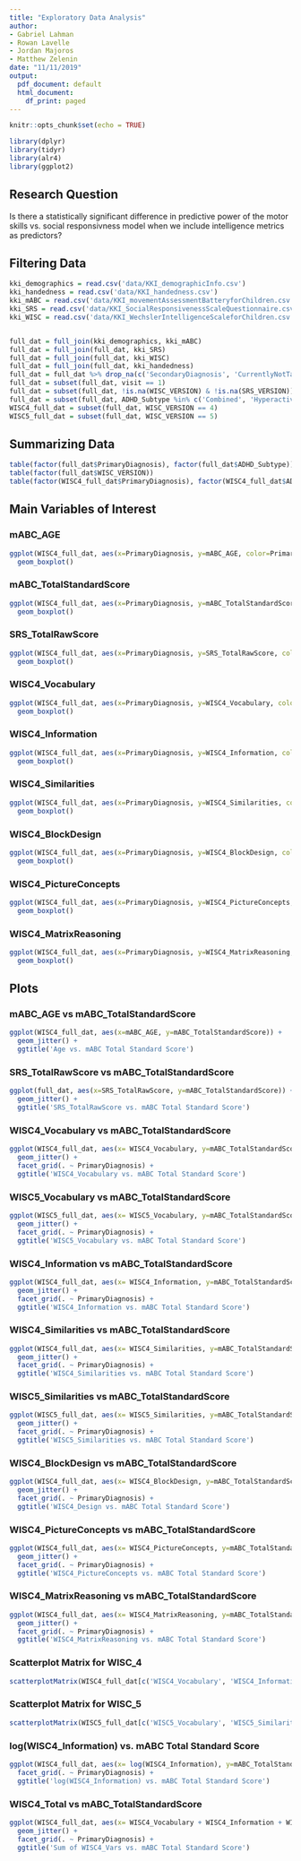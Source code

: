 ```yaml
---
title: "Exploratory Data Analysis"
author:
- Gabriel Lahman
- Rowan Lavelle
- Jordan Majoros
- Matthew Zelenin
date: "11/11/2019"
output:
  pdf_document: default
  html_document:
    df_print: paged
---
```


```r
knitr::opts_chunk$set(echo = TRUE)
```

```r
library(dplyr)
library(tidyr)
library(alr4)
library(ggplot2)
```

## Research Question

Is there a statistically significant difference in predictive power of the motor skills vs. social responsivness model when we include intelligence metrics as predictors?

## Filtering Data

```r

kki_demographics = read.csv('data/KKI_demographicInfo.csv')
kki_handedness = read.csv('data/KKI_handedness.csv')
kki_mABC = read.csv('data/KKI_movementAssessmentBatteryforChildren.csv')
kki_SRS = read.csv('data/KKI_SocialResponsivenessScaleQuestionnaire.csv')
kki_WISC = read.csv('data/KKI_WechslerIntelligenceScaleforChildren.csv')


full_dat = full_join(kki_demographics, kki_mABC)
full_dat = full_join(full_dat, kki_SRS)
full_dat = full_join(full_dat, kki_WISC)
full_dat = full_join(full_dat, kki_handedness)
full_dat = full_dat %>% drop_na(c('SecondaryDiagnosis', 'CurrentlyNotTakingMeds', 'CurrentlyTakingAtomoxetine', 'CurrentlyTakingClonidine', 'mABC_TotalStandardScore', 'EdinburghHandedness_Integer'))
full_dat = subset(full_dat, visit == 1)
full_dat = subset(full_dat, !is.na(WISC_VERSION) & !is.na(SRS_VERSION))
full_dat = subset(full_dat, ADHD_Subtype %in% c('Combined', 'Hyperactive/Impulsive', 'Inattentive', 'No dx'))
WISC4_full_dat = subset(full_dat, WISC_VERSION == 4)
WISC5_full_dat = subset(full_dat, WISC_VERSION == 5)
```

## Summarizing Data
```r
table(factor(full_dat$PrimaryDiagnosis), factor(full_dat$ADHD_Subtype))
table(factor(full_dat$WISC_VERSION))
table(factor(WISC4_full_dat$PrimaryDiagnosis), factor(WISC4_full_dat$ADHD_Subtype))
```

## Main Variables of Interest

### mABC_AGE
```r
ggplot(WISC4_full_dat, aes(x=PrimaryDiagnosis, y=mABC_AGE, color=PrimaryDiagnosis)) + 
  geom_boxplot()
```

### mABC_TotalStandardScore
```r
ggplot(WISC4_full_dat, aes(x=PrimaryDiagnosis, y=mABC_TotalStandardScore, color=PrimaryDiagnosis)) + 
  geom_boxplot()
```

### SRS_TotalRawScore
```r
ggplot(WISC4_full_dat, aes(x=PrimaryDiagnosis, y=SRS_TotalRawScore, color=PrimaryDiagnosis)) + 
  geom_boxplot()
```

### WISC4_Vocabulary
```r
ggplot(WISC4_full_dat, aes(x=PrimaryDiagnosis, y=WISC4_Vocabulary, color=PrimaryDiagnosis)) + 
  geom_boxplot()
```

### WISC4_Information
```r
ggplot(WISC4_full_dat, aes(x=PrimaryDiagnosis, y=WISC4_Information, color=PrimaryDiagnosis)) + 
  geom_boxplot()
```

### WISC4_Similarities
```r
ggplot(WISC4_full_dat, aes(x=PrimaryDiagnosis, y=WISC4_Similarities, color=PrimaryDiagnosis)) + 
  geom_boxplot()
```

### WISC4_BlockDesign
```r
ggplot(WISC4_full_dat, aes(x=PrimaryDiagnosis, y=WISC4_BlockDesign, color=PrimaryDiagnosis)) + 
  geom_boxplot()
```

### WISC4_PictureConcepts
```r
ggplot(WISC4_full_dat, aes(x=PrimaryDiagnosis, y=WISC4_PictureConcepts, color=PrimaryDiagnosis)) + 
  geom_boxplot()
```

### WISC4_MatrixReasoning
```r
ggplot(WISC4_full_dat, aes(x=PrimaryDiagnosis, y=WISC4_MatrixReasoning, color=PrimaryDiagnosis)) + 
  geom_boxplot()
```

## Plots

### mABC_AGE vs mABC_TotalStandardScore
```r
ggplot(WISC4_full_dat, aes(x=mABC_AGE, y=mABC_TotalStandardScore)) + 
  geom_jitter() + 
  ggtitle('Age vs. mABC Total Standard Score')
```

### SRS_TotalRawScore vs mABC_TotalStandardScore
```r
ggplot(full_dat, aes(x=SRS_TotalRawScore, y=mABC_TotalStandardScore)) + 
  geom_jitter() + 
  ggtitle('SRS_TotalRawScore vs. mABC Total Standard Score')
```

### WISC4_Vocabulary vs mABC_TotalStandardScore
```r
ggplot(WISC4_full_dat, aes(x= WISC4_Vocabulary, y=mABC_TotalStandardScore)) + 
  geom_jitter() +
  facet_grid(. ~ PrimaryDiagnosis) + 
  ggtitle('WISC4_Vocabulary vs. mABC Total Standard Score')
```

### WISC5_Vocabulary vs mABC_TotalStandardScore
```r
ggplot(WISC5_full_dat, aes(x= WISC5_Vocabulary, y=mABC_TotalStandardScore)) + 
  geom_jitter() +
  facet_grid(. ~ PrimaryDiagnosis) + 
  ggtitle('WISC5_Vocabulary vs. mABC Total Standard Score')
```

### WISC4_Information vs mABC_TotalStandardScore
```r
ggplot(WISC4_full_dat, aes(x= WISC4_Information, y=mABC_TotalStandardScore)) + 
  geom_jitter() +
  facet_grid(. ~ PrimaryDiagnosis) + 
  ggtitle('WISC4_Information vs. mABC Total Standard Score')
```

### WISC4_Similarities vs mABC_TotalStandardScore
```r
ggplot(WISC4_full_dat, aes(x= WISC4_Similarities, y=mABC_TotalStandardScore)) + 
  geom_jitter() +
  facet_grid(. ~ PrimaryDiagnosis) + 
  ggtitle('WISC4_Similarities vs. mABC Total Standard Score')
```

### WISC5_Similarities vs mABC_TotalStandardScore
```r
ggplot(WISC5_full_dat, aes(x= WISC5_Similarities, y=mABC_TotalStandardScore)) + 
  geom_jitter() +
  facet_grid(. ~ PrimaryDiagnosis) + 
  ggtitle('WISC5_Similarities vs. mABC Total Standard Score')
```

### WISC4_BlockDesign vs mABC_TotalStandardScore
```r
ggplot(WISC4_full_dat, aes(x= WISC4_BlockDesign, y=mABC_TotalStandardScore)) + 
  geom_jitter() +
  facet_grid(. ~ PrimaryDiagnosis) + 
  ggtitle('WISC4_Design vs. mABC Total Standard Score')
```

### WISC4_PictureConcepts vs mABC_TotalStandardScore
```r
ggplot(WISC4_full_dat, aes(x= WISC4_PictureConcepts, y=mABC_TotalStandardScore)) +
  geom_jitter() +
  facet_grid(. ~ PrimaryDiagnosis) + 
  ggtitle('WISC4_PictureConcepts vs. mABC Total Standard Score')
```

### WISC4_MatrixReasoning vs mABC_TotalStandardScore
```r
ggplot(WISC4_full_dat, aes(x= WISC4_MatrixReasoning, y=mABC_TotalStandardScore)) +
  geom_jitter() +
  facet_grid(. ~ PrimaryDiagnosis) + 
  ggtitle('WISC4_MatrixReasoning vs. mABC Total Standard Score')
```

### Scatterplot Matrix for WISC_4
```r
scatterplotMatrix(WISC4_full_dat[c('WISC4_Vocabulary', 'WISC4_Information', 'WISC4_Similarities', 'WISC4_BlockDesign', 'WISC4_PictureConcepts', 'WISC4_MatrixReasoning')], cex = 0.2)
```

### Scatterplot Matrix for WISC_5
```r
scatterplotMatrix(WISC5_full_dat[c('WISC5_Vocabulary', 'WISC5_Similarities', 'WISC5_BlockDesign', 'WISC5_MatrixReasoning', 'WISC5_FigureWeights')], cex = 0.5)
```

### log(WISC4_Information) vs. mABC Total Standard Score
```r
ggplot(WISC4_full_dat, aes(x= log(WISC4_Information), y=mABC_TotalStandardScore)) + geom_jitter() +
  facet_grid(. ~ PrimaryDiagnosis) + 
  ggtitle('log(WISC4_Information) vs. mABC Total Standard Score')
```

### WISC4_Total vs mABC_TotalStandardScore
```r
ggplot(WISC4_full_dat, aes(x= WISC4_Vocabulary + WISC4_Information + WISC4_Similarities + WISC4_BlockDesign + WISC4_PictureConcepts + WISC4_MatrixReasoning, y=mABC_TotalStandardScore)) + 
  geom_jitter() +
  facet_grid(. ~ PrimaryDiagnosis) + 
  ggtitle('Sum of WISC4_Vars vs. mABC Total Standard Score')
```

